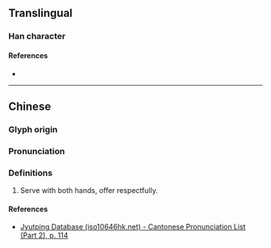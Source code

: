 {{character info/new}}
==Translingual==

===Han character===
{{Han char|rn=64|rad=手|as=07|sn=10|four=57054|canj=QHEJ|ids=⿰扌夆}}

====References====
* {{Han ref|kx=0432.180|dkj=12120|dj=0782.090|hdz=31886.080|uh=6340|ud=25408|bh=D1CB|bd=53707}}

----

==Chinese==
{{zh-forms}}

===Glyph origin===
{{Han etym}}

===Pronunciation===
{{zh-pron
|m=féng
|c=fung4
|mn=phâng
|mc=y
|oc=y
|cat=
}}

===Definitions===
{{zh-hanzi}}

# {{lb|zh|archaic|_|or|_|Min Nan}} Serve with both hands, offer respectfully.

====References====
* [http://www.iso10646hk.net/jp/document/download.jsp Jyutping Database (iso10646hk.net) - Cantonese Pronunciation List (Part 2), p. 114]